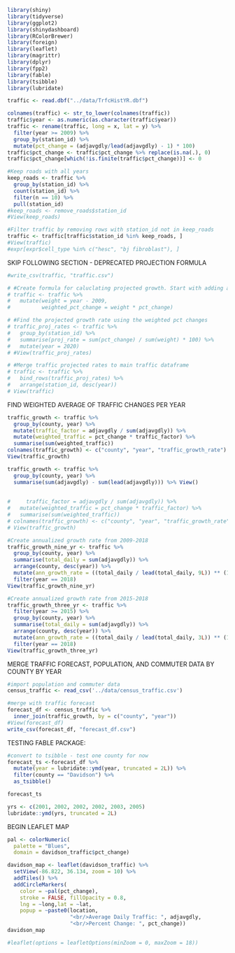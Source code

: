 ```r
library(shiny)
library(tidyverse)
library(ggplot2)
library(shinydashboard)
library(RColorBrewer)
library(foreign)
library(leaflet)
library(magrittr)
library(dplyr)
library(fpp2)
library(fable)
library(tsibble)
library(lubridate)
```

```r
traffic <- read.dbf("../data/TrfcHistYR.dbf")
```

```r
colnames(traffic) <- str_to_lower(colnames(traffic))
traffic$year <- as.numeric(as.character(traffic$year))
traffic <- rename(traffic, long = x, lat = y) %>%
  filter(year >= 2009) %>%
  group_by(station_id) %>% 
  mutate(pct_change = (adjavgdly/lead(adjavgdly) - 1) * 100)
traffic$pct_change <- traffic$pct_change %>% replace(is.na(.), 0)
traffic$pct_change[which(!is.finite(traffic$pct_change))] <- 0
```

```r
#Keep roads with all years
keep_roads <- traffic %>%
  group_by(station_id) %>%
  count(station_id) %>%
  filter(n == 10) %>%
  pull(station_id)
#keep_roads <- remove_roads$station_id
#View(keep_roads)
```

```r
#Filter traffic by removing rows with station_id not in keep_roads
traffic <- traffic[traffic$station_id %in% keep_roads, ]
#View(traffic)
#expr[expr$cell_type %in% c("hesc", "bj fibroblast"), ]
```







SKIP FOLLOWING SECTION - DEPRECATED PROJECTION FORMULA
```r
#write_csv(traffic, "traffic.csv")
```

```r
# #Create formula for caluclating projected growth. Start with adding a weighting column, and multiplying to create weighted pct.
# traffic <- traffic %>%
#   mutate(weight = year - 2009,
#          weighted_pct_change = weight * pct_change)
```

```r
# #Find the projected growth rate using the weighted pct changes
# traffic_proj_rates <- traffic %>%
#   group_by(station_id) %>%
#   summarise(proj_rate = sum(pct_change) / sum(weight) * 100) %>%
#   mutate(year = 2020)
# #View(traffic_proj_rates)
```

```r
# #Merge traffic projected rates to main traffic dataframe
# traffic <- traffic %>%
#   bind_rows(traffic_proj_rates) %>%
#   arrange(station_id, desc(year))
# View(traffic)
```




FIND WEIGHTED AVERAGE OF TRAFFIC CHANGES PER YEAR
```r
traffic_growth <- traffic %>%
  group_by(county, year) %>%
  mutate(traffic_factor = adjavgdly / sum(adjavgdly)) %>% 
  mutate(weighted_traffic = pct_change * traffic_factor) %>%
  summarise(sum(weighted_traffic))
colnames(traffic_growth) <- c("county", "year", "traffic_growth_rate")
View(traffic_growth)
```

```r
traffic_growth <- traffic %>%
  group_by(county, year) %>%
  summarise(sum(adjavgdly) - sum(lead(adjavgdly))) %>% View() 
    
    
#     traffic_factor = adjavgdly / sum(adjavgdly)) %>% 
#   mutate(weighted_traffic = pct_change * traffic_factor) %>%
#   summarise(sum(weighted_traffic))
# colnames(traffic_growth) <- c("county", "year", "traffic_growth_rate")
# View(traffic_growth)
```

```r
#Create annualized growth rate from 2009-2018
traffic_growth_nine_yr <- traffic %>%
  group_by(county, year) %>%
  summarise(total_daily = sum(adjavgdly)) %>% 
  arrange(county, desc(year)) %>%
  mutate(ann_growth_rate = ((total_daily / lead(total_daily, 9L)) ** (1/9) - 1) * 100) %>%
  filter(year == 2018)
View(traffic_growth_nine_yr)
```

```r
#Create annualized growth rate from 2015-2018
traffic_growth_three_yr <- traffic %>%
  filter(year >= 2015) %>%
  group_by(county, year) %>%
  summarise(total_daily = sum(adjavgdly)) %>% 
  arrange(county, desc(year)) %>%
  mutate(ann_growth_rate = ((total_daily / lead(total_daily, 3L)) ** (1/3) - 1) * 100) %>%
  filter(year == 2018)
View(traffic_growth_three_yr)
```


MERGE TRAFFIC FORECAST, POPULATION, AND COMMUTER DATA BY COUNTY BY YEAR
```r
#import population and commuter data
census_traffic <- read_csv('../data/census_traffic.csv')
```

```r
#merge with traffic forecast
forecast_df <- census_traffic %>%
  inner_join(traffic_growth, by = c("county", "year"))
#View(forecast_df)
write_csv(forecast_df, "forecast_df.csv")
```


TESTING FABLE PACKAGE:
```r
#convert to tsibble - test one county for now
forecast_ts <-forecast_df %>%
  mutate(year = lubridate::ymd(year, truncated = 2L)) %>%
  filter(county == "Davidson") %>%
  as_tsibble()
```


```r
forecast_ts
```

```r
yrs <- c(2001, 2002, 2002, 2002, 2003, 2005)
lubridate::ymd(yrs, truncated = 2L)
```


















BEGIN LEAFLET MAP

```r
pal <- colorNumeric(
  palette = "Blues",
  domain = davidson_traffic$pct_change)

davidson_map <- leaflet(davidson_traffic) %>%
  setView(-86.822, 36.134, zoom = 10) %>%
  addTiles() %>%
  addCircleMarkers(
    color = ~pal(pct_change),
    stroke = FALSE, fillOpacity = 0.8,
    lng = ~long,lat = ~lat,
    popup = ~paste0(location,
                    "<br/>Average Daily Traffic: ", adjavgdly,
                    "<br/>Percent Change: ", pct_change))
davidson_map
```




```r
#leaflet(options = leafletOptions(minZoom = 0, maxZoom = 18))
```





